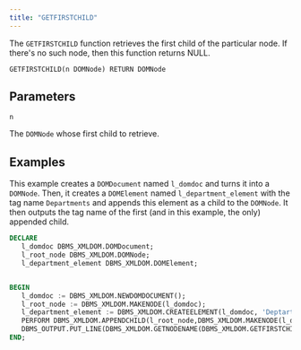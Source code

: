 ```yaml
---
title: "GETFIRSTCHILD"
---
```


The `GETFIRSTCHILD` function retrieves the first child of the particular node. If there's no such node, then this function returns NULL.

```
GETFIRSTCHILD(n DOMNode) RETURN DOMNode
```

## Parameters

`n`

The `DOMNode` whose first child to retrieve.

## Examples

This example creates a `DOMDocument` named `l_domdoc` and turns it into a `DOMNode`. Then, it creates a `DOMElement` named `l_department_element` with the tag name `Departments` and appends this element as a child to the `DOMNode`. It then outputs the tag name of the first (and in this example, the only) appended child.

```sql
DECLARE
   l_domdoc DBMS_XMLDOM.DOMDocument;
   l_root_node DBMS_XMLDOM.DOMNode;
   l_department_element DBMS_XMLDOM.DOMElement;


BEGIN
   l_domdoc := DBMS_XMLDOM.NEWDOMDOCUMENT();
   l_root_node := DBMS_XMLDOM.MAKENODE(l_domdoc);
   l_department_element := DBMS_XMLDOM.CREATEELEMENT(l_domdoc, 'Deptartments' );
   PERFORM DBMS_XMLDOM.APPENDCHILD(l_root_node,DBMS_XMLDOM.MAKENODE(l_department_element));
   DBMS_OUTPUT.PUT_LINE(DBMS_XMLDOM.GETNODENAME(DBMS_XMLDOM.GETFIRSTCHILD(l_root_node)));
END;
```